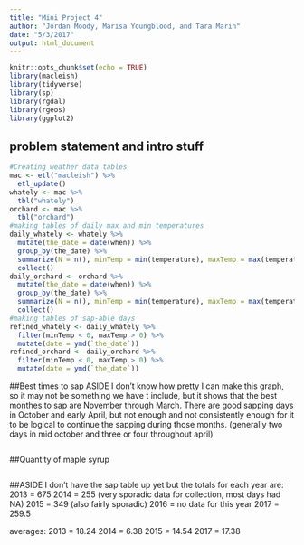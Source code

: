 ```yaml
---
title: "Mini Project 4"
author: "Jordan Moody, Marisa Youngblood, and Tara Marin"
date: "5/3/2017"
output: html_document
---
```


```r
knitr::opts_chunk$set(echo = TRUE)
library(macleish)
library(tidyverse)
library(sp)
library(rgdal)
library(rgeos)
library(ggplot2)
```

## problem statement and intro stuff

```r
#Creating weather data tables
mac <- etl("macleish") %>%
  etl_update()
whately <- mac %>%
  tbl("whately")
orchard <- mac %>%
  tbl("orchard")
#making tables of daily max and min temperatures
daily_whately <- whately %>%
  mutate(the_date = date(when)) %>%
  group_by(the_date) %>%
  summarize(N = n(), minTemp = min(temperature), maxTemp = max(temperature), avgTemp = mean(temperature)) %>%
  collect()
daily_orchard <- orchard %>%
  mutate(the_date = date(when)) %>%
  group_by(the_date) %>%
  summarize(N = n(), minTemp = min(temperature), maxTemp = max(temperature), avgTemp = mean(temperature)) %>%
  collect()
#making tables of sap-able days
refined_whately <- daily_whately %>%
  filter(minTemp < 0, maxTemp > 0) %>%
  mutate(date = ymd(`the_date`))
refined_orchard <- daily_orchard %>%
  filter(minTemp < 0, maxTemp > 0) %>%
  mutate(date = ymd(`the_date`))
```

##Best times to sap ASIDE
I don't know how pretty I can make this graph, so it may not be something we have t include, but it shows that the best monthes to sap are November through March. There are good sapping days in October and early April, but not enough and not consistently enough for it to be logical to continue the sapping during those months. (generally two days in mid october and three or four throughout april)

```r

```

##Quantity of maple syrup

```r

```

##ASIDE 
I don't have the sap table up yet but the totals for each year are:
2013 = 675
2014 = 255 (very sporadic data for collection, most days had NA)
2015 = 349 (also fairly sporadic)
2016 = no data for this year
2017 = 259.5

averages:
2013 = 18.24
2014 = 6.38
2015 = 14.54
2017 = 17.38